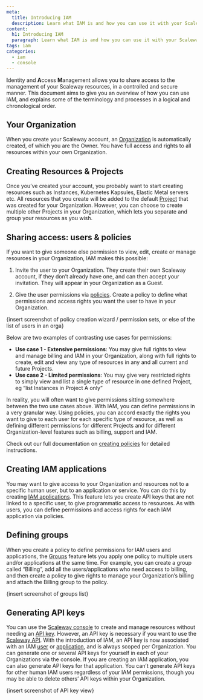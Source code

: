 ```yaml
---
meta:
  title: Introducing IAM
  description: Learn what IAM is and how you can use it with your Scaleway account
content:
  h1: Introducing IAM
  paragraph: Learn what IAM is and how you can use it with your Scaleway account
tags: iam
categories: 
  - iam
  - console
---
```


**I**dentity and **A**ccess **M**anagement allows you to share access to the management of your Scaleway resources, in a controlled and secure manner. This document aims to give you an overview of how you can use IAM, and explains some of the terminology and processes in a logical and chronological order.

## Your Organization

When you create your Scaleway account, an [Organization](/identity-and-access-management/concepts#organization) is automatically created, of which you are the Owner. You have full access and rights to all resources within your own Organization.

<Lightbox src="scaleway-iam-orga.webp" alt="" />

## Creating Resources & Projects

Once you’ve created your account, you probably want to start creating resources such as Instances, Kubernetes Kapsules, Elastic Metal servers etc. All resources that you create will be added to the default [Project](/identity-and-access-management/concepts#project) that was created for your Organization. However, you can choose to create multiple other Projects in your Organization, which lets you separate and group your resources as you wish.

<Lightbox src="scaleway-projects.webp" alt="" />

## Sharing access: users & policies

If you want to give someone else permission to view, edit, create or manage resources in your Organization, IAM makes this possible:

1. Invite the user to your Organization. They create their own Scaleway account, if they don’t already have one, and can then accept your invitation. They will appear in your Organization as a Guest.

  <Lightbox src="scaleway-invite-users.webp" alt="" />

2. Give the user permissions via [policies](/identity-and-access-management/concepts#policy). Create a policy to define what permissions and access rights you want the user to have in your Organization. 

{insert screenshot of policy creation wizard / permission sets, or else of the list of users in an orga}

Below are two examples of contrasting use cases for permissions:

- **Use case 1 - Extensive permissions**: You may give full rights to view and manage billing and IAM in your Organization, along with full rights to create, edit and view any type of resources in any and all current and future Projects.
- **Use case 2 - Limited permissions**: You may give very restricted rights to simply view and list a single type of resource in one defined Project, eg “list Instances in Project A only”

In reality, you will often want to give permissions sitting somewhere between the two use cases above. With IAM, you can define permissions in a very granular way. Using policies, you can accord exactly the rights you want to give to each user for each specific type of resource, as well as defining different permissions for different Projects and  for different Organization-level features such as billing, support and IAM. 

Check out our full documentation on [creating policies](inser-link) for detailed instructions.

## Creating IAM applications

You may want to give access to your Organization and resources not to a specific human user, but to an application or service. You can do this by creating [IAM applications](/identity-and-access-management/concepts#application). This feature lets you create API keys that are not linked to a specific user, to give programmatic access to resources. As with users, you can define permissions and access rights for each IAM application via policies.

  <Lightbox src="scaleway-create-appli.webp" alt="" />

## Defining groups

When you create a policy to define permissions for IAM users and applications, the [Groups](/identity-and-access-management/concepts#group) feature lets you apply one policy to multiple users and/or applications at the same time. For example, you can create a group called “Billing”, add all the users/applications who need access to billing, and then create a policy to give rights to manage your Organization’s billing and attach the Billing group to the policy.

  {insert screenshot of groups list}

## Generating API keys

You can use the [Scaleway console](https://console.scaleway.com) to create and manage resources without needing an [API key](/identity-and-access-management/concepts#api-key). However, an API key is necessary if you want to use the [Scaleway API](https://developers.scaleway.com/en/). With the introduction of IAM, an API key is now associated with an IAM [user](/identity-and-access-management/concepts#user) or [application]((/identity-and-access-management/concepts#application)), and is always scoped per Organization. You can generate one or several API keys for yourself in each of your Organizations via the console. If you are creating an IAM application, you can also generate API keys for that application. You can’t generate API keys for other human IAM users regardless of your IAM permissions, though you may be able to delete others’ API keys within your Organization.

{insert screenshot of API key view}

